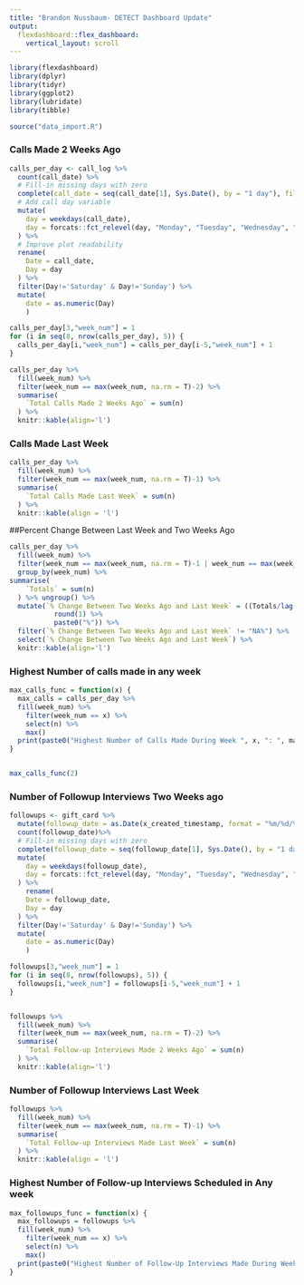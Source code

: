 ```yaml
---
title: "Brandon Nussbaum- DETECT Dashboard Update"
output: 
  flexdashboard::flex_dashboard:
    vertical_layout: scroll
---
```


```r
library(flexdashboard)
library(dplyr)
library(tidyr)
library(ggplot2)
library(lubridate)
library(tibble)
```


```r
source("data_import.R")
```

### Calls Made 2 Weeks Ago

```r
calls_per_day <- call_log %>%
  count(call_date) %>% 
  # Fill-in missing days with zero
  complete(call_date = seq(call_date[1], Sys.Date(), by = "1 day"), fill = list(n = 0)) %>% 
  # Add call day variable
  mutate(
    day = weekdays(call_date),
    day = forcats::fct_relevel(day, "Monday", "Tuesday", "Wednesday", "Thursday", "Friday")
  ) %>% 
  # Improve plot readability
  rename(
    Date = call_date,
    Day = day 
  ) %>% 
  filter(Day!='Saturday' & Day!='Sunday') %>%
  mutate(
    date = as.numeric(Day)
    )

calls_per_day[3,"week_num"] = 1
for (i in seq(8, nrow(calls_per_day), 5)) {
  calls_per_day[i,"week_num"] = calls_per_day[i-5,"week_num"] + 1
} 

calls_per_day %>%
  fill(week_num) %>%
  filter(week_num == max(week_num, na.rm = T)-2) %>%
  summarise(
    `Total Calls Made 2 Weeks Ago` = sum(n)
  ) %>%
  knitr::kable(align='l') 
```

### Calls Made Last Week


```r
calls_per_day %>%
  fill(week_num) %>%
  filter(week_num == max(week_num, na.rm = T)-1) %>%
  summarise(
    `Total Calls Made Last Week` = sum(n)
  ) %>%
  knitr::kable(align = 'l') 
```

##Percent Change Between Last Week and Two Weeks Ago

```r
calls_per_day %>%
  fill(week_num) %>%
  filter(week_num == max(week_num, na.rm = T)-1 | week_num == max(week_num, na.rm = T)-2 ) %>%
  group_by(week_num) %>%
summarise(
    `Totals` = sum(n)
  ) %>% ungroup() %>%
  mutate(`% Change Between Two Weeks Ago and Last Week` = ((Totals/lag(Totals)) * 100) %>%
           round(1) %>%
           paste0("%")) %>%
  filter(`% Change Between Two Weeks Ago and Last Week` != "NA%") %>%
  select(`% Change Between Two Weeks Ago and Last Week`) %>%
  knitr::kable(align='l') 
```

### Highest Number of calls made in any week
```r
max_calls_func = function(x) {
  max_calls = calls_per_day %>%
  fill(week_num) %>%
    filter(week_num == x) %>%
    select(n) %>%
    max()
  print(paste0("Highest Number of Calls Made During Week ", x, ": ", max_calls))
}


max_calls_func(2)

```

### Number of Followup Interviews Two Weeks ago
```r
followups <- gift_card %>%
  mutate(followup_date = as.Date(x_created_timestamp, format = "%m/%d/%Y")) %>%
  count(followup_date)%>% 
  # Fill-in missing days with zero
  complete(followup_date = seq(followup_date[1], Sys.Date(), by = "1 day"), fill = list(n = 0)) %>% 
  mutate(
    day = weekdays(followup_date),
    day = forcats::fct_relevel(day, "Monday", "Tuesday", "Wednesday", "Thursday", "Friday")
  ) %>% 
    rename(
    Date = followup_date,
    Day = day 
  ) %>% 
  filter(Day!='Saturday' & Day!='Sunday') %>%
  mutate(
    date = as.numeric(Day)
    )

followups[3,"week_num"] = 1
for (i in seq(8, nrow(followups), 5)) {
  followups[i,"week_num"] = followups[i-5,"week_num"] + 1
} 


followups %>%
  fill(week_num) %>%
  filter(week_num == max(week_num, na.rm = T)-2) %>%
  summarise(
    `Total Follow-up Interviews Made 2 Weeks Ago` = sum(n)
  ) %>%
  knitr::kable(align='l') 
```

### Number of Followup Interviews Last Week
```r
followups %>%
  fill(week_num) %>%
  filter(week_num == max(week_num, na.rm = T)-1) %>%
  summarise(
    `Total Follow-up Interviews Made Last Week` = sum(n)
  ) %>%
  knitr::kable(align = 'l') 
```

### Highest Number of Follow-up Interviews Scheduled in Any week
```r
max_followups_func = function(x) {
  max_followups = followups %>%
  fill(week_num) %>%
    filter(week_num == x) %>%
    select(n) %>%
    max()
  print(paste0("Highest Number of Follow-Up Interviews Made During Week ", x, ": ", max_followups))
}
```


